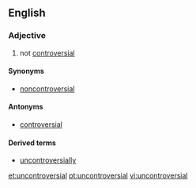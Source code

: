 ==English==

===Adjective===
{{en-adj}}

# not [[controversial]]

====Synonyms====
* [[noncontroversial]] {{qualifier|less common}}

====Antonyms====
* [[controversial]]

====Derived terms====
* [[uncontroversially]]

[[et:uncontroversial]]
[[pt:uncontroversial]]
[[vi:uncontroversial]]